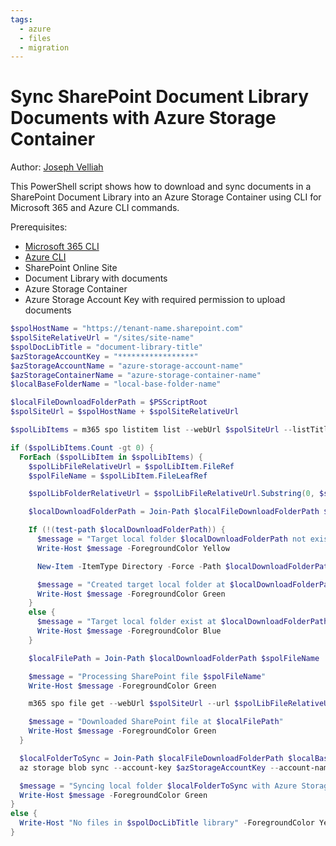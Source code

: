 ```yaml
---
tags:
  - azure
  - files
  - migration
---
```



# Sync SharePoint Document Library Documents with Azure Storage Container

Author: [Joseph Velliah](https://sprider.blog/sync-sp-library-with-az-storage-container)

This PowerShell script shows how to download and sync documents in a SharePoint Document Library into an Azure Storage Container using CLI for Microsoft 365 and Azure CLI commands.

Prerequisites:

- [Microsoft 365 CLI](https://pnp.github.io/cli-microsoft365/)
- [Azure CLI](https://docs.microsoft.com/en-us/cli/azure/?view=azure-cli-latest)
- SharePoint Online Site
- Document Library with documents
- Azure Storage Container
- Azure Storage Account Key with required permission to upload documents

<Tabs>
  <TabItem value="PowerShell">

  ```powershell
  $spolHostName = "https://tenant-name.sharepoint.com"
  $spolSiteRelativeUrl = "/sites/site-name"
  $spolDocLibTitle = "document-library-title"
  $azStorageAccountKey = "*****************"
  $azStorageAccountName = "azure-storage-account-name"
  $azStorageContainerName = "azure-storage-container-name"
  $localBaseFolderName = "local-base-folder-name"

  $localFileDownloadFolderPath = $PSScriptRoot
  $spolSiteUrl = $spolHostName + $spolSiteRelativeUrl

  $spolLibItems = m365 spo listitem list --webUrl $spolSiteUrl --listTitle $spolDocLibTitle --fields 'FileRef,FileLeafRef' --filter "FSObjType eq 0" -o json | ConvertFrom-Json

  if ($spolLibItems.Count -gt 0) {
    ForEach ($spolLibItem in $spolLibItems) {
      $spolLibFileRelativeUrl = $spolLibItem.FileRef
      $spolFileName = $spolLibItem.FileLeafRef

      $spolLibFolderRelativeUrl = $spolLibFileRelativeUrl.Substring(0, $spolLibFileRelativeUrl.lastIndexOf('/'))

      $localDownloadFolderPath = Join-Path $localFileDownloadFolderPath $localBaseFolderName $spolLibFolderRelativeUrl

      If (!(test-path $localDownloadFolderPath)) {
        $message = "Target local folder $localDownloadFolderPath not exist"
        Write-Host $message -ForegroundColor Yellow

        New-Item -ItemType Directory -Force -Path $localDownloadFolderPath | Out-Null

        $message = "Created target local folder at $localDownloadFolderPath"
        Write-Host $message -ForegroundColor Green
      }
      else {
        $message = "Target local folder exist at $localDownloadFolderPath"
        Write-Host $message -ForegroundColor Blue
      }

      $localFilePath = Join-Path $localDownloadFolderPath $spolFileName

      $message = "Processing SharePoint file $spolFileName"
      Write-Host $message -ForegroundColor Green

      m365 spo file get --webUrl $spolSiteUrl --url $spolLibFileRelativeUrl --asFile --path $localFilePath

      $message = "Downloaded SharePoint file at $localFilePath"
      Write-Host $message -ForegroundColor Green
    }

    $localFolderToSync = Join-Path $localFileDownloadFolderPath $localBaseFolderName
    az storage blob sync --account-key $azStorageAccountKey --account-name $azStorageAccountName -c $azStorageContainerName -s $localFolderToSync --only-show-errors | Out-Null

    $message = "Syncing local folder $localFolderToSync with Azure Storage Container $azStorageContainerName is completed"
    Write-Host $message -ForegroundColor Green
  }
  else {
    Write-Host "No files in $spolDocLibTitle library" -ForegroundColor Yellow
  }
  ```

  </TabItem>
</Tabs>

